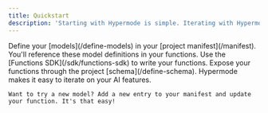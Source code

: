 ```yaml
---
title: Quickstart
description: 'Starting with Hypermode is simple. Iterating with Hypermode is constant.'
---
```


<Steps>
  <Step title="Set Up Your Manifest">
    Define your [models](/define-models) in your [project manifest](/manifest). You'll reference these model definitions in your functions.
  </Step>
  <Step title="Write Your Functions">
    Use the [Functions SDK](/sdk/functions-sdk) to write your functions. Expose your functions through the project [schema](/define-schema).
  </Step>
  <Step title="Iterate">
    Hypermode makes it easy to iterate on your AI features.
    
    Want to try a new model? Add a new entry to your manifest and update your function. It's that easy!
  </Step>
</Steps>